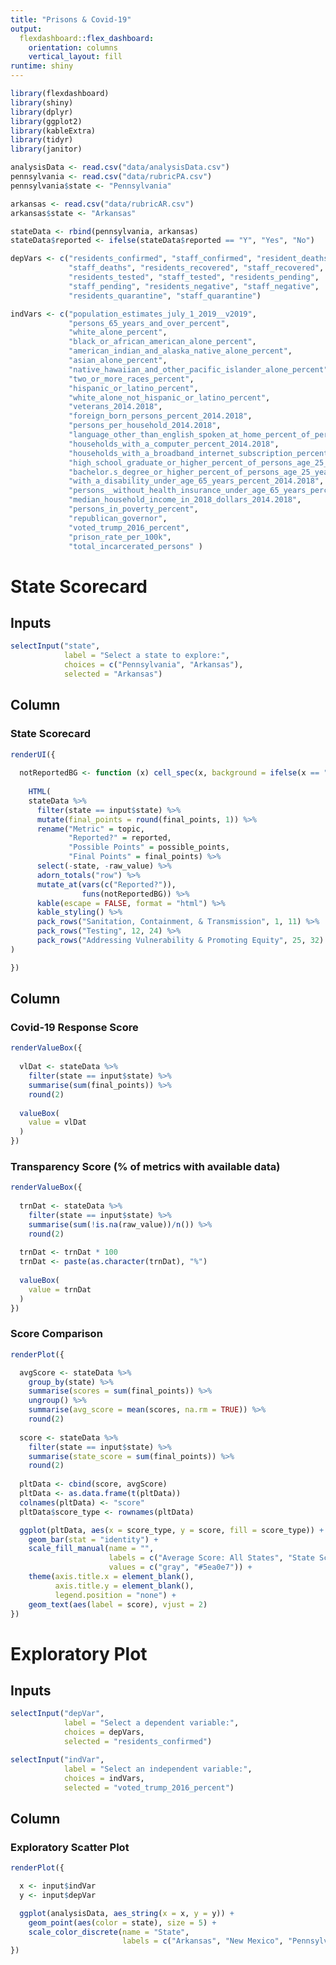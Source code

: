 ```yaml
---
title: "Prisons & Covid-19"
output: 
  flexdashboard::flex_dashboard:
    orientation: columns
    vertical_layout: fill
runtime: shiny
---
```


```r
library(flexdashboard)
library(shiny)
library(dplyr)
library(ggplot2)
library(kableExtra)
library(tidyr)
library(janitor)

analysisData <- read.csv("data/analysisData.csv")
pennsylvania <- read.csv("data/rubricPA.csv")
pennsylvania$state <- "Pennsylvania"

arkansas <- read.csv("data/rubricAR.csv")
arkansas$state <- "Arkansas"

stateData <- rbind(pennsylvania, arkansas)
stateData$reported <- ifelse(stateData$reported == "Y", "Yes", "No")

depVars <- c("residents_confirmed", "staff_confirmed", "resident_deaths",
             "staff_deaths", "residents_recovered", "staff_recovered",
             "residents_tested", "staff_tested", "residents_pending",
             "staff_pending", "residents_negative", "staff_negative", 
             "residents_quarantine", "staff_quarantine")

indVars <- c("population_estimates_july_1_2019__v2019",
             "persons_65_years_and_over_percent",
             "white_alone_percent",
             "black_or_african_american_alone_percent",
             "american_indian_and_alaska_native_alone_percent",
             "asian_alone_percent",
             "native_hawaiian_and_other_pacific_islander_alone_percent",
             "two_or_more_races_percent",
             "hispanic_or_latino_percent",
             "white_alone_not_hispanic_or_latino_percent",
             "veterans_2014.2018",
             "foreign_born_persons_percent_2014.2018",
             "persons_per_household_2014.2018",
             "language_other_than_english_spoken_at_home_percent_of_persons_age_5_years._2014.2018",
             "households_with_a_computer_percent_2014.2018",
             "households_with_a_broadband_internet_subscription_percent_2014.2018",
             "high_school_graduate_or_higher_percent_of_persons_age_25_years._2014.2018",
             "bachelor.s_degree_or_higher_percent_of_persons_age_25_years._2014.2018",
             "with_a_disability_under_age_65_years_percent_2014.2018",
             "persons__without_health_insurance_under_age_65_years_percent",
             "median_household_income_in_2018_dollars_2014.2018",
             "persons_in_poverty_percent",
             "republican_governor",
             "voted_trump_2016_percent",
             "prison_rate_per_100k",
             "total_incarcerated_persons" )
```

State Scorecard 
======================================================================
Inputs {.sidebar}
----------------------------------------------------------------------
```r

selectInput("state", 
            label = "Select a state to explore:", 
            choices = c("Pennsylvania", "Arkansas"), 
            selected = "Arkansas")

```


Column {data-width=750}
----------------------------------------------------------------------

### State Scorecard

```r

renderUI({
  
  notReportedBG <- function (x) cell_spec(x, background = ifelse(x == "No", "red", "white"))
  
    HTML(
    stateData %>% 
      filter(state == input$state) %>% 
      mutate(final_points = round(final_points, 1)) %>% 
      rename("Metric" = topic,
             "Reported?" = reported,
             "Possible Points" = possible_points,
             "Final Points" = final_points) %>% 
      select(-state, -raw_value) %>% 
      adorn_totals("row") %>% 
      mutate_at(vars(c("Reported?")), 
                funs(notReportedBG)) %>% 
      kable(escape = FALSE, format = "html") %>% 
      kable_styling() %>% 
      pack_rows("Sanitation, Containment, & Transmission", 1, 11) %>% 
      pack_rows("Testing", 12, 24) %>% 
      pack_rows("Addressing Vulnerability & Promoting Equity", 25, 32)
)

})

```

Column {data-width=250}
----------------------------------------------------------------------

### Covid-19 Response Score {.value-box}

```r
renderValueBox({
  
  vlDat <- stateData %>% 
    filter(state == input$state) %>% 
    summarise(sum(final_points)) %>% 
    round(2)
  
  valueBox(
    value = vlDat
  )
})
```

### Transparency Score (% of metrics with available data) {.value-box}
```r
renderValueBox({
  
  trnDat <- stateData %>% 
    filter(state == input$state) %>% 
    summarise(sum(!is.na(raw_value))/n()) %>% 
    round(2)
  
  trnDat <- trnDat * 100
  trnDat <- paste(as.character(trnDat), "%")
  
  valueBox(
    value = trnDat
  )
})
```

### Score Comparison
```r

renderPlot({

  avgScore <- stateData %>% 
    group_by(state) %>% 
    summarise(scores = sum(final_points)) %>% 
    ungroup() %>% 
    summarise(avg_score = mean(scores, na.rm = TRUE)) %>% 
    round(2)
  
  score <- stateData %>% 
    filter(state == input$state) %>% 
    summarise(state_score = sum(final_points)) %>% 
    round(2)
  
  pltData <- cbind(score, avgScore)
  pltData <- as.data.frame(t(pltData))
  colnames(pltData) <- "score"
  pltData$score_type <- rownames(pltData)

  ggplot(pltData, aes(x = score_type, y = score, fill = score_type)) +
    geom_bar(stat = "identity") +
    scale_fill_manual(name = "",
                      labels = c("Average Score: All States", "State Score"),
                      values = c("gray", "#5ea0e7")) +
    theme(axis.title.x = element_blank(),
          axis.title.y = element_blank(),
          legend.position = "none") +
    geom_text(aes(label = score), vjust = 2)
})

```



Exploratory Plot
======================================================================
Inputs {.sidebar}
----------------------------------------------------------------------

```r

selectInput("depVar", 
            label = "Select a dependent variable:", 
            choices = depVars, 
            selected = "residents_confirmed")

selectInput("indVar", 
            label = "Select an independent variable:", 
            choices = indVars, 
            selected = "voted_trump_2016_percent")
```

Column
----------------------------------------------------------------------

### Exploratory Scatter Plot

```r

renderPlot({

  x <- input$indVar
  y <- input$depVar

  ggplot(analysisData, aes_string(x = x, y = y)) +
    geom_point(aes(color = state), size = 5) +
    scale_color_discrete(name = "State", 
                         labels = c("Arkansas", "New Mexico", "Pennsylvania", "Washington"))
})

```
